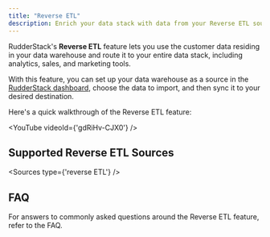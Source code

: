 ```yaml
---
title: "Reverse ETL"
description: Enrich your data stack with data from your Reverse ETL sources.
---
```


RudderStack's **Reverse ETL** feature lets you use the customer data residing in your data warehouse and route it to your entire data stack, including analytics, sales, and marketing tools.

<div class="successBlock">

With this feature, you can set up your data warehouse as a source in the <a href="https://app.rudderstack.com/" target="_blank">RudderStack dashboard</a>, choose the data to import, and then sync it to your desired destination.
</div>

Here's a quick walkthrough of the Reverse ETL feature:

<YouTube
  videoId={'gdRiHv-CJX0'}
/>

## Supported Reverse ETL Sources

<Sources
  type={'reverse ETL'}
/>

## FAQ

For answers to commonly asked questions around the Reverse ETL feature, refer to the <Link to="/sources/reverse-etl/faq/">FAQ</Link>.



